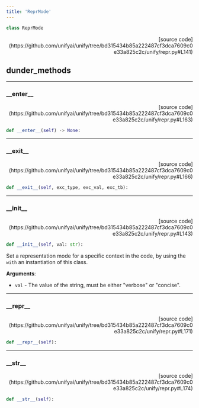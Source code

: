 ```yaml
---
title: 'ReprMode'
---
```


```python
class ReprMode
```

<p align="right">[source code](https://github.com/unifyai/unify/tree/bd315434b85a222487cf3dca7609c0e33a825c2c/unify/repr.py#L141)</p>



## dunder_methods

---

### \_\_enter\_\_

<p align="right">[source code](https://github.com/unifyai/unify/tree/bd315434b85a222487cf3dca7609c0e33a825c2c/unify/repr.py#L163)</p>

```python
def __enter__(self) -> None:
```



---

### \_\_exit\_\_

<p align="right">[source code](https://github.com/unifyai/unify/tree/bd315434b85a222487cf3dca7609c0e33a825c2c/unify/repr.py#L166)</p>

```python
def __exit__(self, exc_type, exc_val, exc_tb):
```



---

### \_\_init\_\_

<p align="right">[source code](https://github.com/unifyai/unify/tree/bd315434b85a222487cf3dca7609c0e33a825c2c/unify/repr.py#L143)</p>

```python
def __init__(self, val: str):
```

Set a representation mode for a specific context in the code, by using the
`with` an instantiation of this class.

**Arguments**:

- `val` - The value of the string, must be either "verbose" or "concise".

---

### \_\_repr\_\_

<p align="right">[source code](https://github.com/unifyai/unify/tree/bd315434b85a222487cf3dca7609c0e33a825c2c/unify/repr.py#L171)</p>

```python
def __repr__(self):
```



---

### \_\_str\_\_

<p align="right">[source code](https://github.com/unifyai/unify/tree/bd315434b85a222487cf3dca7609c0e33a825c2c/unify/repr.py#L174)</p>

```python
def __str__(self):
```

